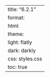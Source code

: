 ---
title: "6.2.1"
format:
    html:
        theme:
            light: flatly
            dark: darkly
        css: styles.css
        toc: true
---